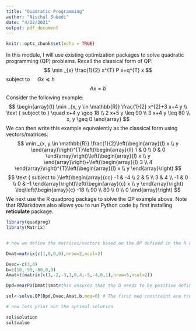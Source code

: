 ```yaml
---
title: "Quadratic Programming"
author: "Nischal Subedi"
date: "4/22/2021"
output: pdf_document
---
```


```r
knitr::opts_chunk$set(echo = TRUE)
```


In this module, I will use existing optimization packages to solve quadratic programming (QP) problems. Recall the classical form of QP:
$$
\min _{x} \frac{1}{2} x^{T} P x+q^{T} x
$$
subject to $\quad G x \preceq h$
$$
A x=b
$$
Consider the following example:
$$
\begin{array}{l}
\min _{x, y \in \mathbb{R}} \frac{1}{2} x^{2}+3 x+4 y \\
\text { subject to } \quad x+4 y \geq 18 \\
2 x+5 y \leq 90 \\
3 x+4 y \leq 80 \\
x, y \geq 0
\end{array}
$$
We can then write this example equivalently as the classical form using vectors/matrices:
$$
\min _{x, y \in \mathbb{R}} \frac{1}{2}\left(\begin{array}{l}
x \\
y
\end{array}\right)^{T}\left(\begin{array}{ll}
1 & 0 \\
0 & 0
\end{array}\right)\left(\begin{array}{l}
x \\
y
\end{array}\right)+\left(\begin{array}{l}
3 \\
4
\end{array}\right)^{T}\left(\begin{array}{l}
x \\
y
\end{array}\right)
$$
$$
\text { subject to }\left(\begin{array}{cc}
-1 & -4 \\
2 & 5 \\
3 & 4 \\
-1 & 0 \\
0 & -1
\end{array}\right)\left(\begin{array}{c}
x \\
y
\end{array}\right) \leq\left(\begin{array}{c}
-18 \\
90 \\
80 \\
0 \\
0
\end{array}\right)
$$
We next use the R quadprog package  to solve the QP example above. Note that RMarkdown also allows you to run Python code by first installing **reticulate** package.




```r
library(quadprog)
library(Matrix)


# now we define the matrices/vectors based on the QP defined in the R documentation

Dmat=matrix(c(1,0,0,0),nrow=2,ncol=2)

Dvec=-c(3,4)
b=c(18,-90,-80,0,0)
Amat=t(matrix(c(1,-2,-3,1,0,4,-5,-4,0,1),nrow=5,ncol=2))

Dpd=nearPD(Dmat)$mat#this ensures that the D needs to be positive definite, if D is not positive definite then solve.OP will give error.

sol<-solve.QP(Dpd,Dvec,Amat,b,meq=0) # The first meq constraint are treated as equality constraint. Since, we do not have such constrant, we treat them as 0.

# now lets print out the optimal solution

sol$solution
sol$value


```







